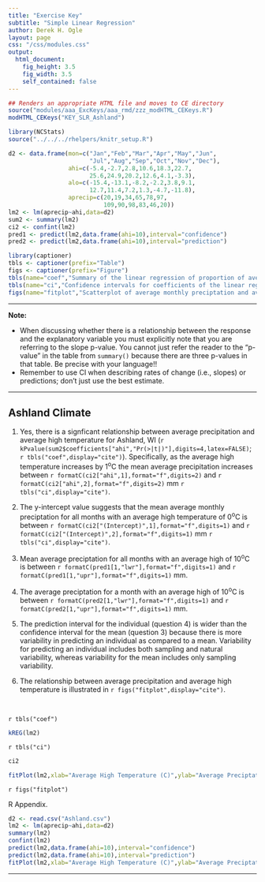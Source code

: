 ```yaml
---
title: "Exercise Key"
subtitle: "Simple Linear Regression"
author: Derek H. Ogle
layout: page
css: "/css/modules.css"
output:
  html_document:
    fig_height: 3.5
    fig_width: 3.5
    self_contained: false
---
```


```r
## Renders an appropriate HTML file and moves to CE directory
source("modules/aaa_ExcKeys/aaa_rmd/zzz_modHTML_CEKeys.R")
modHTML_CEKeys("KEY_SLR_Ashland")
```

```r
library(NCStats)
source("../../../rhelpers/knitr_setup.R")

d2 <- data.frame(mon=c("Jan","Feb","Mar","Apr","May","Jun",
                       "Jul","Aug","Sep","Oct","Nov","Dec"),
                 ahi=c(-5.4,-2.7,2.8,10.6,18.3,22.7,
                       25.6,24.9,20.2,12.6,4.1,-3.3),
                 alo=c(-15.4,-13.1,-8.2,-2.2,3.8,9.1,
                       12.7,11.4,7.2,1.3,-4.7,-11.8),
                 aprecip=c(20,19,34,65,78,97,
                           109,90,98,83,46,20))
lm2 <- lm(aprecip~ahi,data=d2)
sum2 <- summary(lm2)
ci2 <- confint(lm2)
pred1 <- predict(lm2,data.frame(ahi=10),interval="confidence")
pred2 <- predict(lm2,data.frame(ahi=10),interval="prediction")

library(captioner)
tbls <- captioner(prefix="Table")
figs <- captioner(prefix="Figure")
tbls(name="coef","Summary of the linear regression of proportion of average monthly preciptation on average high temperature for Ashland, WI.")
tbls(name="ci","Confidence intervals for coefficients of the linear regression of average monthly preciptation on average high temperature for Ashland, WI.")
figs(name="fitplot","Scatterplot of average monthly preciptation and average high temperature for Ashland, WI with the best-fit line.")
```

----

<div class="alert alert-warning">
<strong>Note:</strong> 
<ul>
  <li>When discussing whether there is a relationship between the response and the explanatory variable you must explicitly note that you are referring to the slope p-value. You cannot just refer the reader to the "p-value" in the table from `summary()` because there are three p-values in that table. Be precise with your language!!</li>
  <li>Remember to use CI when describing rates of change (i.e., slopes) or predictions; don't just use the best estimate.</li>
</ul>
</div>

----

## Ashland Climate

1. Yes, there is a signficant relationship between average precipitation and average high temperature for Ashland, WI (`r kPvalue(sum2$coefficients["ahi","Pr(>|t|)"],digits=4,latex=FALSE)`; `r tbls("coef",display="cite")`). Specifically, as the average high temperature increases by 1<sup>o</sup>C the mean average precipitation increases between `r formatC(ci2["ahi",1],format="f",digits=2)` and `r formatC(ci2["ahi",2],format="f",digits=2)` mm `r tbls("ci",display="cite")`.

1. The y-intercept value suggests that the mean average monthly preciptation for all months with an average high temperature of 0<sup>o</sup>C is between `r formatC(ci2["(Intercept)",1],format="f",digits=1)` and `r formatC(ci2["(Intercept)",2],format="f",digits=1)` mm `r tbls("ci",display="cite")`.

1. Mean average preciptation for all months with an average high of 10<sup>o</sup>C is between `r formatC(pred1[1,"lwr"],format="f",digits=1)` and `r formatC(pred1[1,"upr"],format="f",digits=1)` mm.

1. The average preciptation for a month with an average high of 10<sup>o</sup>C is between `r formatC(pred2[1,"lwr"],format="f",digits=1)` and `r formatC(pred2[1,"upr"],format="f",digits=1)` mm.

1. The prediction interval for the individual (question 4) is wider than the confidence interval for the mean (question 3) because there is more variability in predicting an individual as compared to a mean. Variability for predicting an individual includes both sampling and natural variability, whereas variability for the mean includes only sampling variability.

1. The relationship between average precipitation and average high temperature is illustrated in `r figs("fitplot",display="cite")`.

&nbsp;

`r tbls("coef")`

```r
kREG(lm2)
```

`r tbls("ci")`

```r
ci2
```

```r
fitPlot(lm2,xlab="Average High Temperature (C)",ylab="Average Preciptation (mm)")
```

`r figs("fitplot")`


R Appendix.
```r
d2 <- read.csv("Ashland.csv")
lm2 <- lm(aprecip~ahi,data=d2)
summary(lm2)
confint(lm2)
predict(lm2,data.frame(ahi=10),interval="confidence")
predict(lm2,data.frame(ahi=10),interval="prediction")
fitPlot(lm2,xlab="Average High Temperature (C)",ylab="Average Preciptation (mm)")
```

----
